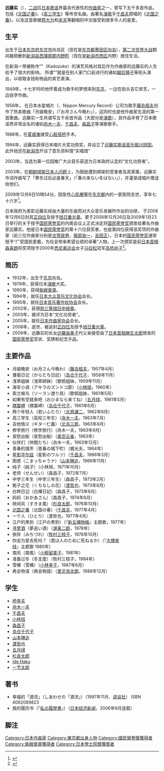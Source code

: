 {{Japanese|japanese=遠藤 実|kana=えんどう みのる|romaji=Endō Minoru}}
'''远藤实'''（{{bd|1932年|7月6日|2008年|12月6日|catIdx=Y遠}}），[[二战|二战]]后[[日本|日本]][[歌谣|歌谣]]界最具代表性的[[作曲家|作曲家]]之一，曾写下五千多首作品，包括《[[北国之春|北国之春]]》、《[[高三学生|高三学生]]》等传世名曲。由著名[[演歌|演歌]]手[[千昌夫|千昌夫]]原唱的《[[北国之春|北国之春]]》，以及这首歌被[[蒋大为|蒋大为]]和[[余天|余天]]等翻唱的中文版受到很多华人的喜爱。

== 生平 ==
出生于[[日本|日本]][[东京府|东京府]][[东京市|东京市]]向岛区（现在是[[东京都|东京都]][[墨田区|墨田区]][[向岛|向岛]]），[[第二次世界大战|第二次世界大战]]期间被疏散到[[新潟县|新潟县]][[西蒲原郡|西蒲原郡]][[内野町|内野町]]（现在是[[新潟市|新潟市]][[西区_(新潟市)|西区]]内野）居住生活。

在新潟一带被称作“{{lang|ja|門付け}}”（Kadozuke）的演艺风格对其后作为作曲家的远藤实的人生给予了很大的影响。 所谓“{{lang|ja|門付け}}”就是在别人家门口前进行的诸如[[越后狮子|越后狮子]]等街头演出，以收取金钱和物品的卖艺表演。

1949年，十七岁时的他怀着成为歌手的梦想来到[[东京|东京]]，一边在街头吉它卖艺，一边自学作曲。

1956年， 在日本水星唱片（{{tsl|ja|タイヘイレコード||日本マーキュリーレコード}}、Nippon Mercury Record）公司为歌手[[藤岛桓夫|藤岛桓夫]]创作了热卖歌曲「月娘晚安」（「お月さん今晩わ」），这同时也是他作曲家生涯的第一首歌曲。远藤实一生共谱写五千余首作品（大部分是[[演歌|演歌]]），其作品孕育了日本歌谣界非常出名的诸如[[舟木一夫|舟木一夫]]，[[千昌夫|千昌夫]]，[[森昌子|森昌子]]等演歌歌手。

1988年，在[[夏威夷|夏威夷]]接受[[心脏搭桥|心脏搭桥]]手术。

1994年，远藤实获得日本唱片大奖功劳奖，并设立了[[远藤实歌谣音乐振兴财团|远藤实歌谣音乐振兴财团]]。此外他还在[[新潟市|新潟市]]开设了音乐资料馆“实唱馆”

2003年，当选为第一位因推广大众音乐获选为日本政府认定的“文化功劳者”。

2003年，在[[北朝鲜绑架日本人问题|朝鲜绑架日本人问题]]上，为鼓励遭到绑架的受害者及其家属，远藤实作词作曲写了「寒冬过后必是春天」（「春の来ない冬はない」），并灌录成唱片赠送给他们。

2008年12月6日10時54分，因急性[[心肌梗塞|心肌梗塞]]在[[东京都|东京都]]内的一家医院去世，享年七十六岁<ref>{{cite news|url=https://www.chinanews.com/cul/news/2008/12-08/1477331.shtml|title=日本作曲家远藤实6日病逝 曾写《北国之春》|work=[[华商报_(陕西)|华商报]]|date=2008-12-08|accessdate=2021-04-26|archive-date=2021-04-26|archive-url=https://web.archive.org/web/20210426024621/https://www.chinanews.com/cul/news/2008/12-08/1477331.shtml|dead-url=no}}</ref>。

日本政府为表彰远藤实经由大量的乐曲而对大众音乐发展所作出的功绩， 于2008年12月6日封其[[正四位|正四位]]及授予[[旭日重光章|旭日重光章]]。更于2008年12月26日及2009年1月23日举行的关于授予[[国民荣誉赏|国民荣誉奖]]的内阁会议上正式决定将[[国民荣誉赏|国民荣誉奖]]颁发给著名作曲家远藤实。他是日本[[国民荣誉赏|国民荣誉奖]]的第十六位获奖者，也是第四位获得该奖项的作曲家（前三位作曲家分别是[[古贺政男|古贺政男]]，[[服部良一|服部良一]]，[[吉田正|吉田正]]）。日本的[[国民荣誉赏|国民荣誉奖]]通常授予“广受国民爱戴，为社会带来希望业绩的卓著”人物。上一次颁奖是前[[日本内阁总理大臣|日本首相]][[森喜朗|森喜朗]]将奖项授予2000年[[悉尼奥运会|悉尼奥运会]]女子[[马拉松|马拉松]]冠军[[高桥尚子|高桥尚子]]<ref>{{cite news|url=http://www.chinanews.com.cn/cul/news/2008/12-19/1494911.shtml|title=《北国之春》已故作曲者荣获日本国民荣誉奖|publisher=[[中新网|中新网]]|date=2008-12-19|accessdate=2021-04-26|archive-date=2008-12-23|archive-url=https://web.archive.org/web/20081223023226/http://www.chinanews.com.cn/cul/news/2008/12-19/1494911.shtml|dead-url=no}}</ref>。

== 简历 ==
* 1932年，出生于[[东京|东京]]向岛。
* 1979年，获得日本[[演歌|演歌]]大奖。
* 1990年，获得[[紫綬褒章|紫綬褒章]]。
* 1994年，就任[[日本大众音乐文化协会|日本大众音乐文化协会]]会长。
* 1995年，就任[[日本音乐著作权协会|日本音乐著作权协会]]会长。
* 2002年，获颁[[勋三等|勋三等]][[旭日中绶章|旭日中绶章]]。
* 2003年，被评为日本“文化功劳者”。
* 2005年，就任[[日本作曲家协会|日本作曲家协会]]会长。
* 2008年，逝世，被追封[[正四位|正四位]]及授予[[旭日重光章|旭日重光章]]。
* 2009年，远藤实的长女[[远藤由美子|远藤由美子]]代父亲接受由了[[日本内阁总理大臣|日本首相]][[麻生太郎|麻生太郎]]颁发的[[国民荣誉赏|国民荣誉奖]]奖状、奖牌和纪念手品。

== 主要作品 ==
* 月娘晚安（お月さん今晩わ）（[[藤岛桓夫|藤岛桓夫]]，1957年4月）
* 雏菊日记（からたち日記）（[[岛仓千代子|岛仓千代子]]，1958年11月）
* 浅草姐妹（浅草姉妹）（歌鸲姐妹，1959年11月）
* 海军小调（アキラのズンドコ節）（[[小林旭|小林旭]]，1960年）
* 索兰候鸟（ソーラン渡り鳥）（歌鸲姐妹，1961年5月）
* 如果有空就来吧（おひまなら来てね）（[[五月绿|五月绿]]，1961年5月）
* [[襟裳岬|襟裳岬]]（襟裳岬）（[[岛仓千代子|岛仓千代子]]，1961年6月）
* 两个年轻人（若いふたり）（[[北原谦二|北原谦二]]，1962年8月）
* 高三学生（高校三年生）（[[舟木一夫|舟木一夫]]，1963年7月）
* 吉他情义（ギター仁義）（[[北岛三郎|北岛三郎]]，1963年8月）
* 修学旅行（修学旅行）（舟木一夫，1963年9月）
* 哀愁出船（哀愁出船）（[[美空云雀|美空云雀]]，1963年）
* 伙伴们（仲間たち）（舟木一夫，1963年12月）
* 青春的城市（青春の城下町）（梶光夫，1964年）
* [[星影华尔兹|星影华尔兹]]（星影のワルツ）（[[千昌夫|千昌夫]]，1966年3月）
* 困惑（こまっちゃうナ）（[[山本琳达|山本琳达]]，1966年11月）
* 纯子（純子）（小林旭，1971年10月）
* 老师（せんせい）（森昌子，1972年7月）
* 中学三年生（中学三年生）（森昌子，1973年2月）
* 栀子之花（くちなしの花）（[[渡哲也|渡哲也]]、1973年8月）
* 白桦日记（白樺日記）（森昌子，1973年8月）
* 妈妈（おかあさん）（森昌子，1974年8月）
* 隙间风（すきま風）（[[杉良太郎|杉良太郎]]，1976年10月）
* [[北国之春|北国之春]]（北国の春）（[[千昌夫|千昌夫]]，1977年4月）
* 一个人（ひとり）（渡哲也，1977年4月）
* 江户的黑豹（江戸の黒豹）（『[[新五捕物帳|新五捕物帳]]』主题歌，1977年）
* [[寻梦酒|寻梦酒]]（夢追い酒）（[[渥美二郎|渥美二郎]]，1978年） 
* 旅伴（みちづれ）（[[牧村三枝子|牧村三枝子]]，1978年10月）
* 你会为爱去死吗？（君は人のために死ねるか）（『[[大捜査线|大捜査线]]』主题歌 1980年）
* 南风（南風）（[[小柳留美子|小柳留美子]]，1981年）
* 准备过冬（冬支度）（牧村三枝子，1984年）
* 雪椿（雪椿）（[[小林幸子|小林幸子]]，1987年6月）
* 再会物语（再会物語）（[[里见浩太朗|里见浩太朗]]，1988年12月）

== 学生 ==
* [[桥幸夫|桥幸夫]]
* [[舟木一夫|舟木一夫]]
* [[千昌夫|千昌夫]]
* [[小林旭|小林旭]]
* [[森昌子|森昌子]]
* [[岛仓千代子|岛仓千代子]]
* [[山本琳达|山本琳达]]
* [[渡哲也|渡哲也]]
* [[五月绿|五月绿]]
* [[杉良太郎|杉良太郎]]
* [[Ide_Haku|Ide Haku]]
* [[一节太郎|一节太郎]]

== 著书 ==
* 幸福的「源流」（しあわせの「源流」）（1997年11月、[[讲谈社|讲谈社]]） ISBN 4062089823
* 我的履历书（「[[私の履歴書|私の履歴書]]」）（[[日本经济新闻|日本经济新闻]]，2006年6月连载）

== 脚注 ==
{{reflist}}

{{国民荣誉赏}}

{{DEFAULTSORT:Endō Minoru}}
[[Category:日本作曲家|Category:日本作曲家]]
[[Category:東京都出身人物|Category:東京都出身人物]]
[[Category:國民榮譽獎獲得者|Category:國民榮譽獎獲得者]]
[[Category:紫綬褒章獲得者|Category:紫綬褒章獲得者]]
[[Category:日本學士院獎獲獎者|Category:日本學士院獎獲獎者]]